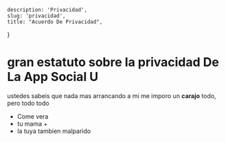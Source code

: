     description: 'Privacidad',
    slug: 'privacidad',
    title: "Acuerdo De Privacidad",
}

# gran estatuto sobre la privacidad De La App Social U

ustedes sabeis que nada mas arrancando a mi me imporo un **carajo** todo, pero todo todo
* Come vera
* tu mama +
* la tuya tambien malparido









